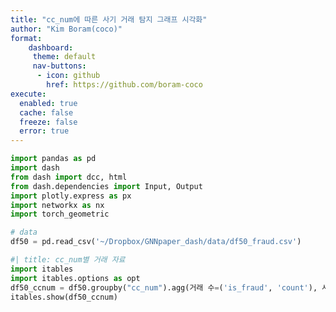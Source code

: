 ```yaml
---
title: "cc_num에 따른 사기 거래 탐지 그래프 시각화"
author: "Kim Boram(coco)"
format: 
    dashboard:
     theme: default
     nav-buttons:
      - icon: github
        href: https://github.com/boram-coco
execute: 
  enabled: true
  cache: false
  freeze: false
  error: true
---
```


```python
import pandas as pd
import dash
from dash import dcc, html
from dash.dependencies import Input, Output
import plotly.express as px
import networkx as nx
import torch_geometric

# data
df50 = pd.read_csv('~/Dropbox/GNNpaper_dash/data/df50_fraud.csv')

```


```python
#| title: cc_num별 거래 자료
import itables
import itables.options as opt
df50_ccnum = df50.groupby("cc_num").agg(거래 수=('is_fraud', 'count'), 사기 거래 수=('is_fraud', 'sum'))
itables.show(df50_ccnum)
```


